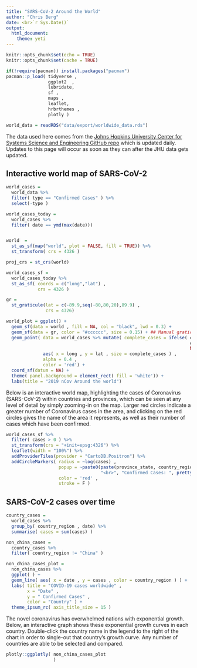 ```yaml
---
title: "SARS-CoV-2 Around the World"
author: "Chris Berg"
date: <br>`r Sys.Date()`
output: 
  html_document:
    theme: yeti
---
```


```r
knitr::opts_chunk$set(echo = TRUE)
knitr::opts_chunk$set(cache = TRUE)

if(!require(pacman)) install.packages("pacman")
pacman::p_load( tidyverse ,
                ggplot2  ,
                lubridate,
                sf ,
                maps ,
                leaflet, 
                hrbrthemes , 
                plotly )

world_data = readRDS("data/export/worldwide_data.rds")

```

The data used here comes from the [Johns Hopkins University Center for Systems Science and Engineering GitHub repo](https://github.com/CSSEGISandData/COVID-19) which is updated daily. Updates to this page will occur as soon as they can after the JHU data gets updated.

## Interactive world map of SARS-CoV-2


```r
world_cases = 
  world_data %>%
  filter( type == "Confirmed Cases" ) %>%
  select(-type )

world_cases_today = 
  world_cases %>%
  filter( date == ymd(max(date)))


world  = 
  st_as_sf(map("world", plot = FALSE, fill = TRUE)) %>% 
  st_transform( crs = 4326 )

proj_crs = st_crs(world)

world_cases_sf = 
  world_cases_today %>% 
  st_as_sf( coords = c("long","lat") ,
            crs = 4326 )

gr = 
  st_graticule(lat = c(-89.9,seq(-80,80,20),89.9) , 
               crs = 4326)

world_plot = ggplot() + 
  geom_sf(data = world , fill = NA, col = "black", lwd = 0.3) +
  geom_sf(data = gr, color = "#cccccc", size = 0.15) + ## Manual graticule
  geom_point( data = world_cases %>% mutate( complete_cases = ifelse( cases > 0 , 
                                                                      cases  ,
                                                                      NA ) ), 
              aes( x = long , y = lat , size = complete_cases ) , 
              alpha = 0.4 , 
              color = 'red') + 
  coord_sf(datum = NA) +
  theme( panel.background = element_rect( fill = 'white')) + 
  labs(title = "2019 nCov Around the world")

```

Below is an interactive world map, highlighting the cases of Coronavirus (SARS-CoV-2) within countries and provinces, which can be seen at any level of detail by simply zooming-in on the map. Larger red circles indicate a greater number of Coronavirus cases in the area, and clicking on the red circles gives the name of the area it represents, as well as their number of cases which have been confirmed.

```r

world_cases_sf %>% 
  filter( cases > 0 ) %>%
  st_transform(crs = "+init=epsg:4326") %>%
  leaflet(width = "100%") %>% 
  addProviderTiles(provider = "CartoDB.Positron") %>%
  addCircleMarkers( radius = ~log(cases) , 
                    popup = ~paste0(paste(province_state, country_region , sep = ", ") , 
                                    "<br>", "Confirmed Cases: ", prettyNum(cases, big.mark=",")),
                    color = 'red' , 
                    stroke = F ) 

```


## SARS-CoV-2 cases over time

```r

country_cases = 
  world_cases %>% 
  group_by( country_region , date) %>%
  summarise( cases = sum(cases) )

non_china_cases = 
  country_cases %>%
  filter( country_region != "China" )

non_china_cases_plot = 
  non_china_cases %>%
  ggplot( ) + 
  geom_line( aes( x = date , y = cases , color = country_region ) ) + 
  labs( title = "COVID-19 cases worldwide" , 
        x = "Date" , 
        y = " Confirmed Cases" , 
        color = "Country" ) +
  theme_ipsum_rc( axis_title_size = 15 )

```

The novel coronavirus has overwhelmed nations with exponential growth. Below, an interactive graph shows these exponential growth curves in each country. Double-click the country name in the legend to the right of the chart in order to single-out that country's growth curve. Any number of countries are able to be selected and compared.

```r

plotly::ggplotly( non_china_cases_plot
                  )

```

